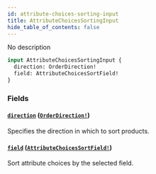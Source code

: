 ```yaml
---
id: attribute-choices-sorting-input
title: AttributeChoicesSortingInput
hide_table_of_contents: false
---
```


No description

```graphql
input AttributeChoicesSortingInput {
  direction: OrderDirection!
  field: AttributeChoicesSortField!
}
```

### Fields

#### [`direction`](#) ([`OrderDirection!`](../../../developer/api-reference/enums/order-direction))

Specifies the direction in which to sort products.

#### [`field`](#) ([`AttributeChoicesSortField!`](../../../developer/api-reference/enums/attribute-choices-sort-field))

Sort attribute choices by the selected field.
